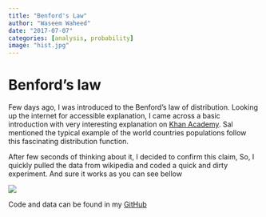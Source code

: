 ```yaml
---
title: "Benford's Law"
author: "Waseem Waheed"
date: "2017-07-07"
categories: [analysis, probability]
image: "hist.jpg"
---
```

# Benford's law
Few days ago, I was introduced to the Benford's law of distribution. Looking up the internet for accessible explanation, I came across a basic introduction with very interesting explanation on [Khan Academy](https://www.khanacademy.org/math/algebra2/exponential-and-logarithmic-functions/logarithmic-scale/v/vi-and-sal-talk-about-the-mysteries-of-benford-s-law). Sal mentioned the typical example of the world countries populations follow this fascinating distribution function.

After few seconds of thinking about it, I decided to confirm this claim, So, I quickly pulled the data from wikipedia  and coded a quick and dirty experiment. And sure it works as you can see bellow

![](hist.jpg)

Code and data can be found in my [GitHub](https://github.com/waswas15/random_experiments)
